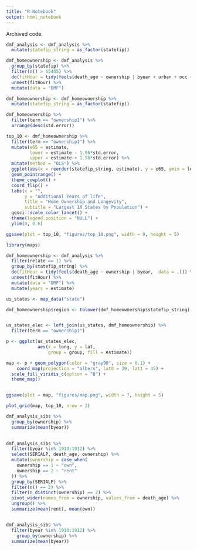 ```yaml
---
title: "R Notebook"
output: html_notebook
---
```


Archived code. 

```r
dmf_analysis <- dmf_analysis %>% 
  mutate(statefip_string = as_factor(statefip))

dmf_homeownership <- dmf_analysis %>% 
  group_by(statefip) %>% 
  filter(n() > 65405) %>% 
  do(fitHour = tidy(feols(death_age ~ ownership | byear + urban + occ + race,  data = .))) %>% 
  unnest(fitHour) %>% 
  mutate(data = "DMF") 

dmf_homeownership <- dmf_homeownership %>% 
  mutate(statefip_string = as_factor(statefip))

dmf_homeownership %>% 
  filter(term == "ownership1") %>% 
  arrange(desc(std.error))

top_10 <- dmf_homeownership %>% 
  filter(term == "ownership1") %>% 
  mutate(e65 = estimate,
         lower = estimate - 1.96*std.error,
         upper = estimate + 1.96*std.error) %>% 
  mutate(method = "OLS") %>% 
  ggplot(aes(x = reorder(statefip_string, estimate), y = e65, ymin = lower, ymax = upper)) + 
  geom_pointrange() + 
  theme_cowplot() + 
  coord_flip() + 
  labs(x = "",
       y = "Additional Years of life",
       title = "Home Ownership and Longevity",
       subtitle = "Largest 10 States by Population") + 
  ggsci::scale_color_lancet() + 
  theme(legend.position = "NULL") + 
  ylim(0, 0.6)

ggsave(plot = top_10, "figures/top_10.png", width = 9, height = 5)

```


```r
library(maps)

dmf_homeownership <- dmf_analysis %>% 
  filter(relate == 1) %>% 
  group_by(statefip_string) %>% 
  do(fitHour = tidy(feols(death_age ~ ownership | byear,  data = .))) %>% 
  unnest(fitHour) %>% 
  mutate(data = "DMF") %>% 
  mutate(years = estimate)

us_states <- map_data("state")

dmf_homeownership$region <- tolower(dmf_homeownership$statefip_string)


us_states_elec <- left_join(us_states, dmf_homeownership) %>% 
  filter(term == "ownership1")

p <- ggplot(us_states_elec,  
            aes(x = long, y = lat,
                group = group, fill = estimate))

map <- p + geom_polygon(color = "gray90", size = 0.1) +
    coord_map(projection = "albers", lat0 = 39, lat1 = 45) + 
  scale_fill_viridis_c(option = "B") + 
  theme_map() 


ggsave(plot = map, "figures/map.png", width = 7, height = 5)
```



```r
plot_grid(map, top_10, nrow = 2)
```

```r
dmf_analysis_sibs %>% 
  group_by(ownership) %>% 
  summarize(mean(byear))
  

dmf_analysis_sibs %>%
  filter(byear %in% 1910:1912) %>% 
  select(SERIALP, death_age, ownership) %>% 
  mutate(ownership = case_when(
    ownership == 1 ~ "own",
    ownership == 2 ~ "rent"
  )) %>% 
  group_by(SERIALP) %>%
  filter(n() == 2) %>%
  filter(n_distinct(ownership) == 2) %>% 
  pivot_wider(names_from = ownership, values_from = death_age) %>% 
  ungroup() %>% 
  summarize(mean(rent), mean(own))


dmf_analysis_sibs %>%
  filter(byear %in% 1910:1912) %>% 
    group_by(ownership) %>% 
  summarize(mean(byear))
```




